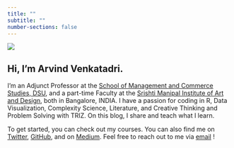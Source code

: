 ```yaml
---
title: ""
subtitle: ""
number-sections: false
---
```


::: grid
::: g-col-6
![](content/materials/images/avatar.jpg)
:::

::: g-col-6
# Hi, I'm Arvind Venkatadri.

I'm an Adjunct Professor at the [School of Management and Commerce Studies, DSU](https://www.dsu.edu.in/academics/schools/management-studies), and a part-time Faculty at the [Srishti Manipal Institute of Art and Design](https://srishtimanipalinstitute.in), both in Bangalore, INDIA. I have a passion for coding in R,
Data Visualization, Complexity Science, Literature, and Creative
Thinking and Problem Solving with TRIZ. On this blog, I share and teach
what I learn.

To get started, you can check out my courses. You can also find me on
[Twitter](https://twitter.com/arvind_v), 
[GitHub](https://github.com/arvindvenkatadri), and on [Medium](https://medium.com/@arvind.venkatadri). Feel free to
reach out to me via [email](mailto:arvind.venkatadri@gmail.com) !
:::
:::

